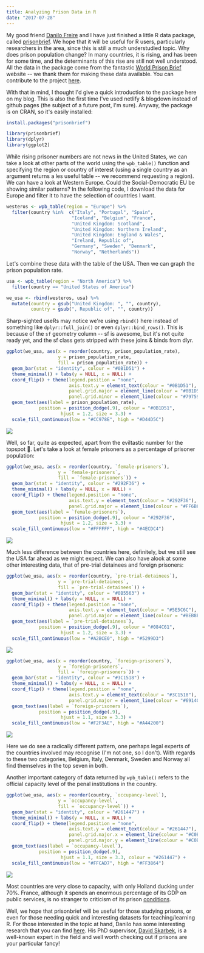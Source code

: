 ```yaml
---
title: Analyzing Prison Data in R
date: "2017-07-28"
---
```


My good friend [Danilo Freire](http://danilofreire.com) and I have just finished a little R data package, called [prisonbrief](http://danilofreire.com/prisonbrief/). We hope that it will be useful for R users, particularly researchers in the area, since this is still a much understudied topic. Why does prison population change? In many countries, it is rising, and has been for some time, and the determinants of this rise are still not well understood. All the data in the package come from the fantastic [World Prison Brief](http://www.prisonstudies.org/) website -- we thank them for making these data available. You can contribute to the project [here](http://www.prisonstudies.org/about-us).

With that in mind, I thought I'd give a quick introduction to the package here on my blog. This is also the first time I've used netlify & blogdown instead of github pages (the subject of a future post, I'm sure). Anyway, the package is on CRAN, so it's easily installed:

```r
install.packages("prisonbrief")

library(prisonbrief)
library(dplyr)
library(ggplot2)
```

While rising prisoner numbers are not news in the United States, we can take a look at other parts of the world using the `wpb_table()` function and specifying the region or country of interest (using a single country as an argument returns a les useful table -- we recommend requesting a region). We can have a look at Western Europe. Could the Social-Democratic EU be showing similar patterns? In the following code, I download the data for Europe and filter it to have the selection of countries I want.

```r
westeros <- wpb_table(region = "Europe") %>%
  filter(country %in%  c("Italy", "Portugal", "Spain",
                        "Iceland", "Belgium", "France",
                        "United Kingdom: Scotland",
                        "United Kingdom: Northern Ireland",
                        "United Kingdom: England & Wales",
                        "Ireland, Republic of",
                        "Germany", "Sweden", "Denmark",
                        "Norway", "Netherlands"))
```

Let's combine these data with the table of the USA. Then we can graph the prison population rate.

```r
usa <- wpb_table(region = "North America") %>%
  filter(country == "United States of America")

we_usa <- rbind(westeros, usa) %>%
  mutate(country = gsub("United Kingdom: ", "", country),
         country = gsub(", Republic of", "", country))
```

Sharp-sighted useRs may notice we're using `rbind()` here instead of something like `dplyr::full_join()` or even `dplyr::bind_rows()`. This is because of the `sf` geometry column -- sf is awesome, but it's not quite ready yet, and the sf class gets stripped with these joins & binds from dlyr.

```r
ggplot(we_usa, aes(x = reorder(country, prison_population_rate),
                   y = prison_population_rate,
                   fill = prison_population_rate)) +
  geom_bar(stat = "identity", colour = "#0B1D51") +
  theme_minimal() + labs(y = NULL, x = NULL) +
  coord_flip() + theme(legend.position = "none",
                       axis.text.y = element_text(colour = "#0B1D51"),
                       panel.grid.major = element_line(colour = "#0B1D51"),
                       panel.grid.minor = element_line(colour = "#797596")) +
  geom_text(aes(label = prison_population_rate),
            position = position_dodge(.9), colour = "#0B1D51",
                    hjust = 1.2, size = 3.3) +
  scale_fill_continuous(low = "#CC978E", high = "#D44D5C")
```

![](images/prisonbrief-1.png)

Well, so far, quite as expected, apart from the eviltastic number for the topspot 🤘. Let's take a look at female prisoners as a percentage of prisoner population:

```r
ggplot(we_usa, aes(x = reorder(country, `female-prisoners`),
                   y = `female-prisoners`,
                   fill = `female-prisoners`)) +
  geom_bar(stat = "identity", colour = "#292F36") +
  theme_minimal() + labs(y = NULL, x = NULL) +
  coord_flip() + theme(legend.position = "none",
                       axis.text.y = element_text(colour = "#292F36"),
                       panel.grid.major = element_line(colour = "#FF6B6B")) +
  geom_text(aes(label = `female-prisoners`),
            position = position_dodge(.9), colour = "#292F36",
                    hjust = 1.2, size = 3.3) +
  scale_fill_continuous(low = "#FFFFFF", high = "#4ECDC4")
```

![](images/prisonbrief-2.png)

Much less difference between the countries here, definitely, but we still see the USA far ahead as we might expect. We can also have alook at some other interesting data, that of pre-trial detainees and foreign prisoners:

```r
ggplot(we_usa, aes(x = reorder(country, `pre-trial-detainees`),
                   y = `pre-trial-detainees`,
                   fill = `pre-trial-detainees`)) +
  geom_bar(stat = "identity", colour = "#0B5563") +
  theme_minimal() + labs(y = NULL, x = NULL) +
  coord_flip() + theme(legend.position = "none",
                       axis.text.y = element_text(colour = "#5E5C6C"),
                       panel.grid.major = element_line(colour = "#BEB8EB")) +
  geom_text(aes(label = `pre-trial-detainees`),
            position = position_dodge(.9), colour = "#084C61",
                    hjust = 1.2, size = 3.3) +
  scale_fill_continuous(low = "#A2BCE0", high = "#5299D3")
```

![](images/prisonbrief-3.png)

```r
ggplot(we_usa, aes(x = reorder(country, `foreign-prisoners`),
                   y = `foreign-prisoners`,
                   fill = `foreign-prisoners`)) +
  geom_bar(stat = "identity", colour = "#3C1518") +
  theme_minimal() + labs(y = NULL, x = NULL) +
  coord_flip() + theme(legend.position = "none",
                       axis.text.y = element_text(colour = "#3C1518"),
                       panel.grid.major = element_line(colour = "#69140E")) +
  geom_text(aes(label = `foreign-prisoners`),
            position = position_dodge(.9),
                    hjust = 1.1, size = 3.3) +
  scale_fill_continuous(low = "#F2F3AE", high = "#A44200")
```

![](images/prisonbrief-4.png)

Here we do see a radically different pattern, one perhaps legal experts of the countries involved may recognise (I'm not one, so I don't). With regards to these two categories, Belgium, Italy, Denmark, Sweden and Norway all find themselves in the top seven in both.

Another important category of data returned by `wpb_table()` refers to the official capacity level of the penal institutions in the country.

```r
ggplot(we_usa, aes(x = reorder(country, `occupancy-level`),
                   y = `occupancy-level`,
                   fill = `occupancy-level`)) +
  geom_bar(stat = "identity", colour = "#261447") +
  theme_minimal() + labs(y = NULL, x = NULL) +
  coord_flip() + theme(legend.position = "none",
                       axis.text.y = element_text(colour = "#261447"),
                       panel.grid.major.x = element_line(colour = "#C0BDA5"),
                       panel.grid.major.y = element_line(colour = "#C0BDA5")) +
  geom_text(aes(label = `occupancy-level`),
            position = position_dodge(.9),
                    hjust = 1.1, size = 3.3, colour = "#261447") +
  scale_fill_continuous(low = "#FFCAD7", high = "#FF3864")
```

![](images/prisonbrief-5.png)

Most countries are _very_ close to capacity, with only Holland ducking under 70%. France, although it spends an enormous percentage of its GDP on public services, is no stranger to criticism of its prison [conditions](https://en.wikipedia.org/wiki/Prison_conditions_in_France).

Well, we hope that prisonbrief will be useful for those studying prisons, or even for those needing quick and interesting datasets for teaching/learning R. For those interested in the topic at hand, Danilo has some interesting research that you can find [here](http://danilofreire.com/research/). His PhD supervisor, [David Skarbek](http://www.davidskarbek.com/), is a well-known expert in the field and well worth checking out if prisons are your particular fancy!
